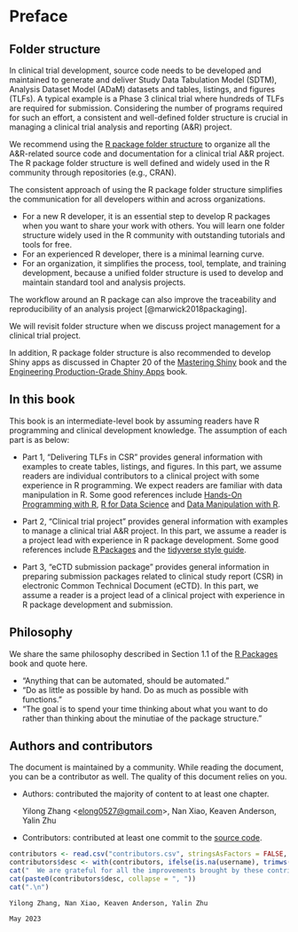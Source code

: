 # Preface {.unnumbered}

## Folder structure {.unnumbered}

In clinical trial development, source code needs to be developed and maintained to generate and deliver
Study Data Tabulation Model (SDTM), Analysis Dataset Model (ADaM) datasets and tables, listings, and figures (TLFs).
A typical example is a Phase 3 clinical trial where hundreds of TLFs are required for submission.
Considering the number of programs required for such an effort,
a consistent and well-defined folder structure is crucial in
managing a clinical trial analysis and reporting (A&R) project.

We recommend using the
[R package folder structure](https://github.com/rstudio/cheatsheets/blob/main/package-development.pdf)
to organize all the A&R-related source code and documentation for a clinical trial A&R project.
The R package folder structure is well defined and widely used in the R community through repositories (e.g., CRAN).

The consistent approach of using the R package folder structure
simplifies the communication for all developers within and across organizations.

- For a new R developer, it is an essential step to develop R packages
  when you want to share your work with others.
  You will learn one folder structure widely used in the R community
  with outstanding tutorials and tools for free.
- For an experienced R developer, there is a minimal learning curve.
- For an organization, it simplifies the process, tool, template,
  and training development, because a unified folder structure is used
  to develop and maintain standard tool and analysis projects.

The workflow around an R package can also improve
the traceability and reproducibility of an analysis project [@marwick2018packaging].

We will revisit folder structure when we discuss project management for a clinical trial project.

In addition, R package folder structure is also recommended
to develop Shiny apps as discussed
in Chapter 20 of the [Mastering Shiny](https://mastering-shiny.org/scaling-packaging.html) book
and the [Engineering Production-Grade Shiny Apps](https://engineering-shiny.org/golem.html) book.

## In this book {.unnumbered}

This book is an intermediate-level book by
assuming readers have R programming and clinical development knowledge.
The assumption of each part is as below:

- Part 1, "Delivering TLFs in CSR" provides general information with examples
  to create tables, listings, and figures.
  In this part, we assume readers are individual contributors to a clinical project
  with some experience in R programming.
  We expect readers are familiar with data manipulation in R.
  Some good references include [Hands-On Programming with R](https://rstudio-education.github.io/hopr/),
  [R for Data Science](https://r4ds.had.co.nz/) and
  [Data Manipulation with R](https://www.amazon.com/Data-Manipulation-R-Use/dp/0387747303).

- Part 2, "Clinical trial project" provides general information
  with examples to manage a clinical trial A&R project.
  In this part, we assume a reader is a project lead with experience in R package development.
  Some good references include [R Packages](https://r-pkgs.org/) and the
  [tidyverse style guide](https://style.tidyverse.org/).

- Part 3, "eCTD submission package" provides general information in preparing
  submission packages related to clinical study report (CSR) in
  electronic Common Technical Document (eCTD).
  In this part, we assume a reader is a project lead of a clinical project
  with experience in R package development and submission.

## Philosophy {.unnumbered}

We share the same philosophy described in
Section 1.1 of the [R Packages](https://r-pkgs.org/Introduction.html#intro-phil) book
and quote here.

- "Anything that can be automated, should be automated."
- "Do as little as possible by hand. Do as much as possible with functions."
- "The goal is to spend your time thinking about what you want to do
rather than thinking about the minutiae of the package structure."

## Authors and contributors {.unnumbered}

The document is maintained by a community.
While reading the document, you can be a contributor as well.
The quality of this document relies on you.

- Authors: contributed the majority of content to at least one chapter.

  Yilong Zhang <<elong0527@gmail.com>>, Nan Xiao, Keaven Anderson, Yalin Zhu

- Contributors: contributed at least one commit to the [source code](https://github.com/elong0527/r4csr).

```r
contributors <- read.csv("contributors.csv", stringsAsFactors = FALSE, na.strings = "")
contributors$desc <- with(contributors, ifelse(is.na(username), trimws(name), paste0(trimws(name), " (\\@", trimws(username), ")")))
cat("  We are grateful for all the improvements brought by these contributors (in chronological order): ", sep = "")
cat(paste0(contributors$desc, collapse = ", "))
cat(".\n")
```

```block2
Yilong Zhang, Nan Xiao, Keaven Anderson, Yalin Zhu

May 2023
```
